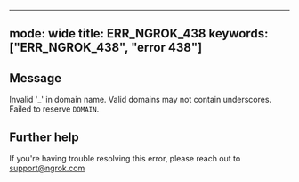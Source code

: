 
---
mode: wide
title: ERR_NGROK_438
keywords: ["ERR_NGROK_438", "error 438"]
---

## Message
Invalid '_' in domain name. Valid domains may not contain underscores. Failed to reserve `DOMAIN`.




## Further help
If you're having trouble resolving this error, please reach out to [support@ngrok.com](mailto:support@ngrok.com?subject=Help%20with%20ERR_NGROK_438)

